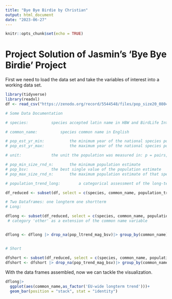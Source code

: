 ```yaml
---
title: "Bye Bye Birdie by Christian"
output: html_document
date: "2023-06-27"
---
```


```r
knitr::opts_chunk$set(echo = TRUE)
```
# Project Solution of Jasmin's 'Bye Bye Birdie' Project
First we need to load the data set and take the variables of interest into a working data set.
```r
library(tidyverse)
library(readxl)
df <- read_csv("https://zenodo.org/record/5544548/files/pop_size20_080421_zenodo.csv?download=1", show_col_types = FALSE)

# Some Data Documentation

# species:			species accepted latin name in HBW and BirdLife International (2019)

# common_name:			species common name in English

# pop_est_yr_min:			the minimum year of the national species population estimate
# pop_est_yr_max:			the maximum year of the national species population estimate

# unit:				the unit the population was measured in: p = pairs, i = individuals, males = males, bfemales = breeding females, cmales = calling males

# pop_min_size_rnd_n:		the minimum population estimate
# pop_bsv:			the best single value of the population estimate
# pop_max_size_rnd_n:		the maximum population estimate of that species in that country

# population_trend_long:		a categorical assessment of the long-term trend in national species abundance: (I) Increasing, (D) Decreasing, (F) Fluctuating around zero, (U) Uncertain, (UNK) Unknown, or (S) Stable.

df_reduced <- subset(df, select = c(species, common_name, population_trend_long, pop_ltrend_mag_bsv, population_trend, pop_trend_mag_bsv))


```


```r
# Two Dataframes: one longterm one shortterm
# Long:

dflong <- subset(df_reduced, select = c(species, common_name, population_trend_long, pop_ltrend_mag_bsv))
 # category 'other' as a extension of the common name variable


dflong <- dflong |> drop_na(pop_ltrend_mag_bsv)|> group_by(common_name) |> summarise('EU-wide longterm trend'=sum(pop_ltrend_mag_bsv))


# Short

dfshort <- subset(df_reduced, select = c(species, common_name, population_trend, pop_trend_mag_bsv))
dfshort <- dfshort |> drop_na(pop_trend_mag_bsv)|> group_by(common_name)|> summarise('EU-wide shortterm trend'=sum(pop_trend_mag_bsv))

```

With the data frames assembled, now we can tackle the visualization. 

```r
dflong|>
  ggplot(aes(common_name,as_factor('EU-wide longterm trend')))+ 
  geom_bar(position = "stack", stat = "identity")

```

